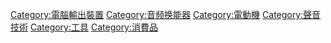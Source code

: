 {{catmore}}
{{Commonscat|Loudspeakers}}

[[Category:電腦輸出裝置|Category:電腦輸出裝置]]
[[Category:音频换能器|Category:音频换能器]]
[[Category:電動機|Category:電動機]]
[[Category:聲音技術|Category:聲音技術]]
[[Category:工具|Category:工具]]
[[Category:消費品|Category:消費品]]